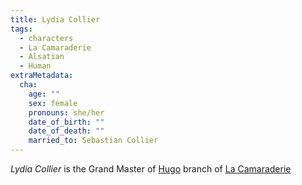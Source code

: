 ```yaml
---
title: Lydia Collier
tags:
  - characters
  - La Camaraderie
  - Alsatian
  - Human
extraMetadata:
  cha:
    age: ""
    sex: female
    pronouns: she/her
    date_of_birth: ""
    date_of_death: ""
    married_to: Sebastian Collier
---
```


*Lydia Collier* is the Grand Master of [Hugo](../locations/hugo.mdx) branch of
[La Camaraderie](../organizations/la-camaraderie.mdx)
